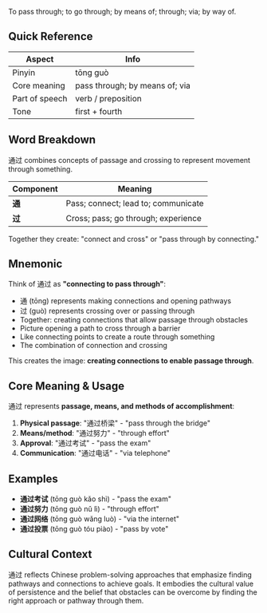 To pass through; to go through; by means of; through; via; by way of.

## Quick Reference

| Aspect         | Info                                |
| -------------- | ----------------------------------- |
| Pinyin         | tōng guò                            |
| Core meaning   | pass through; by means of; via      |
| Part of speech | verb / preposition                  |
| Tone           | first + fourth                      |

## Word Breakdown

通过 combines concepts of passage and crossing to represent movement through something.

| Component | Meaning                              |
| --------- | ------------------------------------ |
| **通**    | Pass; connect; lead to; communicate  |
| **过**    | Cross; pass; go through; experience  |

Together they create: "connect and cross" or "pass through by connecting."

## Mnemonic

Think of 通过 as **"connecting to pass through"**:

- 通 (tōng) represents making connections and opening pathways
- 过 (guò) represents crossing over or passing through
- Together: creating connections that allow passage through obstacles
- Picture opening a path to cross through a barrier
- Like connecting points to create a route through something
- The combination of connection and crossing

This creates the image: **creating connections to enable passage through**.

## Core Meaning & Usage

通过 represents **passage, means, and methods of accomplishment**:

1. **Physical passage**: "通过桥梁" - "pass through the bridge"
2. **Means/method**: "通过努力" - "through effort"
3. **Approval**: "通过考试" - "pass the exam"
4. **Communication**: "通过电话" - "via telephone"

## Examples

- **通过考试** (tōng guò kǎo shì) - "pass the exam"
- **通过努力** (tōng guò nǔ lì) - "through effort"
- **通过网络** (tōng guò wǎng luò) - "via the internet"
- **通过投票** (tōng guò tóu piào) - "pass by vote"

## Cultural Context

通过 reflects Chinese problem-solving approaches that emphasize finding pathways and connections to achieve goals. It embodies the cultural value of persistence and the belief that obstacles can be overcome by finding the right approach or pathway through them.
